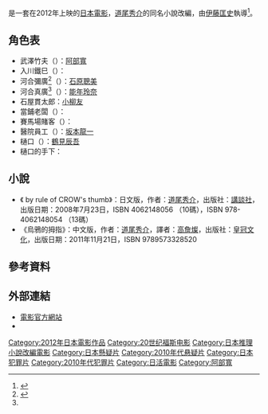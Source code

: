 {{Infobox Film
| name     = 烏鴉的拇指
| original_name  = {{lang|ja|カラスの親指}}
| image    = Karasu no Oyayubi.jpg
| caption  = 電影海報
| director = [[伊藤匡史|伊藤匡史]]
| producer =
| writer   = 伊藤匡史
| music    = 林祐介<br />Sightow
| based on = [[道尾秀介|道尾秀介]]《烏鴉的拇指》
| starring = {{ubl|[[阿部寬|阿部寬]]|{{link-ja|村上昭二|村上ショージ}}|[[石原聰美|石原聰美]]|[[能年玲奈|能年玲奈]]|[[小柳友|小柳友]]}}
| cinematography =
| editing  =
| production_company = [[二十世紀福斯|二十世紀福斯]]<br/>{{link-ja|Phantom Film|ファントム・フィルム}}
| distributor = 
| released = 2012年11月23日
| runtime  = 160分鐘
| country  = [[日本|日本]]
| awards   =
| language = [[日語|日語]]
| budget   =
| gross    =
| preceded_by =
| followed_by = 
| amg_id   = 
| imdb_id  = tt2005255
| cn_name  = 
| hk_name  = 
| tw_name  = 
| sg_name  =
}}

{{日本作品|烏鴉的拇指|カラスの親指|by rule of CROW’s thumb}}是一套在2012年上映的[[日本|日本]][[電影|電影]]，[[道尾秀介|道尾秀介]]的同名小說改編，由[[伊藤匡史|伊藤匡史]]執導<ref>{{cite web|url=http://deview.co.jp/News?am_article_id=2019076 |language=ja |title=<span lang="ja">大型新人・能年玲奈、監督に怒られても「ご飯はおいしい…」</span> |publisher=[[Oricon|Oricon]] |date=2012-11-26 |accessdate=2013-07-22}}</ref>。

== 角色表 ==
* 武澤竹夫（{{lang|ja|タケ}}）：[[阿部寬|阿部寬]]
* 入川鐵巳（{{lang|ja|テツ}}）：{{link-ja|村上昭二|村上ショージ}}
* 河合彌廣<ref name="博客來書籍館">{{cite web |url=http://www.books.com.tw/exep/prod/booksfile.php?item=0010524560 |language= |title=博客來書籍館>烏鴉的拇指 |publisher=博客來書籍館 |date= |accessdate=2013-07-28 |archive-url=https://web.archive.org/web/20120112150404/http://www.books.com.tw/exep/prod/booksfile.php?item=0010524560 |archive-date=2012-01-12 |dead-url=yes }}</ref>（{{lang|ja|河合やひろ}}）：[[石原聰美|石原聰美]]
* 河合真廣<ref name="博客來書籍館" />（{{lang|ja|河合まひろ}}）：[[能年玲奈|能年玲奈]]
* 石屋貫太郎：[[小柳友|小柳友]]
* 當鋪老闆（{{lang|ja|質屋の店主}}）：{{link-ja|孟加拉虎 (藝人)|ベンガル (俳優)|孟加拉虎}}
* 賽馬場賭客（{{lang|ja|競馬場の客}}）：{{link-ja|中山裕介|ユースケ・サンタマリア}}
* 醫院員工（{{lang|ja|病院受付係}}）：[[坂本龍一|坂本龍一]]
* 樋口（{{lang|ja|ヒグチ}}）：[[鶴見辰吾|鶴見辰吾]]
* 樋口的手下：{{link-ja|上田耕一|上田耕一}}

==小說==
* 《{{lang|ja|カラスの親指}} by rule of CROW's thumb》：日文版，作者：[[道尾秀介|道尾秀介]]，出版社：[[講談社|講談社]]，出版日期：2008年7月23日，ISBN 4062148056 （10碼），ISBN 978-4062148054 （13碼）
* 《烏鴉的拇指》：中文版，作者：[[道尾秀介|道尾秀介]]，譯者：[[高詹燦|高詹燦]]，出版社：[[皇冠文化|皇冠文化]]，出版日期：2011年11月21日，ISBN 9789573328520

== 參考資料 ==
{{Reflist}}

== 外部連結 ==
* [http://movies.foxjapan.com/crow/index.html 電影官方網站] {{Wayback|url=http://movies.foxjapan.com/crow/index.html |date=20200921185649 }}{{ja icon}}
* {{IMDb title|2005255}}

{{DEFAULTSORT:Karasu no Oyayubi}}
[[Category:2012年日本電影作品|Category:2012年日本電影作品]]
[[Category:20世纪福斯电影|Category:20世纪福斯电影]]
[[Category:日本推理小說改編電影|Category:日本推理小說改編電影]]
[[Category:日本懸疑片|Category:日本懸疑片]]
[[Category:2010年代悬疑片|Category:2010年代悬疑片]]
[[Category:日本犯罪片|Category:日本犯罪片]]
[[Category:2010年代犯罪片|Category:2010年代犯罪片]]
[[Category:日活電影|Category:日活電影]]
[[Category:阿部寬|Category:阿部寬]]